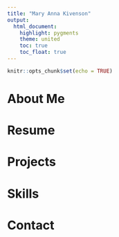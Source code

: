 ```yaml
---
title: "Mary Anna Kivenson"
output:
  html_document:
    highlight: pygments
    theme: united
    toc: true
    toc_float: true
---
```




```r
knitr::opts_chunk$set(echo = TRUE)
```

# About Me
# Resume
# Projects
# Skills
# Contact
